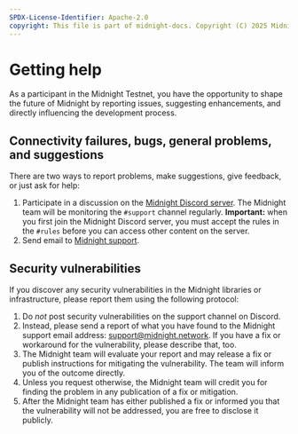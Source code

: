 ```yaml
---
SPDX-License-Identifier: Apache-2.0
copyright: This file is part of midnight-docs. Copyright (C) 2025 Midnight Foundation. Licensed under the Apache License, Version 2.0 (the "License"); You may not use this file except in compliance with the License. You may obtain a copy of the License at http://www.apache.org/licenses/LICENSE-2.0 Unless required by applicable law or agreed to in writing, software distributed under the License is distributed on an "AS IS" BASIS, WITHOUT WARRANTIES OR CONDITIONS OF ANY KIND, either express or implied. See the License for the specific language governing permissions and limitations under the License.
---
```


# Getting help

As a participant in the Midnight Testnet, you have the
opportunity to shape the future of Midnight by reporting issues,
suggesting enhancements, and directly influencing the development
process.

## Connectivity failures, bugs, general problems, and suggestions

There are two ways to report problems, make suggestions, give
feedback, or just ask for help:

1. Participate in a discussion on the [Midnight Discord server](https://discord.gg/midnightnetwork). The
   Midnight team will be monitoring the
   `#support` channel
   regularly.
   **Important:** when you first join the Midnight Discord server, you
   must accept the rules in the
   `#rules`
   before you can access other content on the server.
2. Send email to [Midnight support](mailto:support@midnight.network).

## Security vulnerabilities

If you discover any security vulnerabilities in the Midnight libraries
or infrastructure, please report them using the following protocol:

1. Do _not_ post security vulnerabilities on the support channel on
   Discord.
2. Instead, please send a report of what you have found to the
   Midnight support email address: [support@midnight.network](mailto:support@midnight.network).
   If you have a fix or workaround for the vulnerability, please describe that, too.
3. The Midnight team will evaluate your report and may release a fix
   or publish instructions for mitigating the vulnerability. The team
   will inform you of the outcome directly.
4. Unless you request otherwise, the Midnight team will credit you for
   finding the problem in any publication of a fix or mitigation.
5. After the Midnight team has either published a fix or informed you
   that the vulnerability will not be addressed, you are free to
   disclose it publicly.
